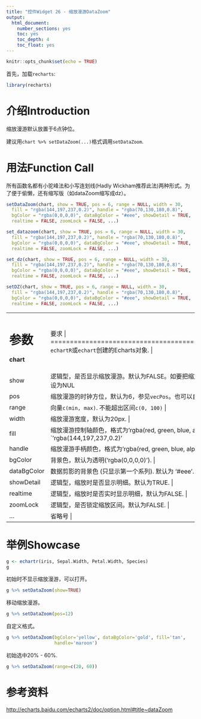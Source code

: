 ```yaml
---
title: "控件Widget 26 - 缩放漫游DataZoom"
output: 
  html_document: 
    number_sections: yes
    toc: yes
    toc_depth: 4
    toc_float: yes
---
```


```r
knitr::opts_chunk$set(echo = TRUE)
```

首先，加载`recharts`:
```r
library(recharts)
```

# 介绍Introduction

缩放漫游默认放置于6点钟位。

建议用`chart %>% setDataZoom(...)`格式调用`setDataZoom`.

# 用法Function Call

所有函数名都有小驼峰法和小写连划线(Hadly Wickham推荐此法)两种形式。为了便于偷懒，还有缩写版（如dataZoom缩写成dz）。

```r
setDataZoom(chart, show = TRUE, pos = 6, range = NULL, width = 30,
  fill = "rgba(144,197,237,0.2)", handle = "rgba(70,130,180,0.8)",
  bgColor = "rgba(0,0,0,0)", dataBgColor = "#eee", showDetail = TRUE,
  realtime = FALSE, zoomLock = FALSE, ...)

set_datazoom(chart, show = TRUE, pos = 6, range = NULL, width = 30,
  fill = "rgba(144,197,237,0.2)", handle = "rgba(70,130,180,0.8)",
  bgColor = "rgba(0,0,0,0)", dataBgColor = "#eee", showDetail = TRUE,
  realtime = FALSE, zoomLock = FALSE, ...)

set_dz(chart, show = TRUE, pos = 6, range = NULL, width = 30,
  fill = "rgba(144,197,237,0.2)", handle = "rgba(70,130,180,0.8)",
  bgColor = "rgba(0,0,0,0)", dataBgColor = "#eee", showDetail = TRUE,
  realtime = FALSE, zoomLock = FALSE, ...)

setDZ(chart, show = TRUE, pos = 6, range = NULL, width = 30,
  fill = "rgba(144,197,237,0.2)", handle = "rgba(70,130,180,0.8)",
  bgColor = "rgba(0,0,0,0)", dataBgColor = "#eee", showDetail = TRUE,
  realtime = FALSE, zoomLock = FALSE, ...)
```

+-------------+----------------------------------------------------------------+
|   参数      |  要求                                               |
+=============+================================================================+
| **chart**   | `echartR`或`echart`创建的Echarts对象.  |
+-------------+----------------------------------------------------------------+
| show        | 逻辑型，是否显示缩放漫游。默认为FALSE。如要把缩放漫游部件整体从Echarts对象中移除，设为NULL. |
+-------------+----------------------------------------------------------------+
| pos         | 缩放漫游的时钟方位，默认为6，参见`vecPos`。也可以自定义方位向量`c(x, y, orient)`. |
+-------------+----------------------------------------------------------------+
| range       | 向量`c(min, max)`. 不能超出区间`c(0, 100)` |
+-------------+----------------------------------------------------------------+
| width       | 缩放漫游宽度，默认为20px. |
+-------------+----------------------------------------------------------------+
| fill        | 缩放漫游控制轴颜色，格式为'rgba(red, green, blue, alpha)'，默认为`'rgba(144,197,237,0.2)'` ("#90C5ED33"). |
+-------------+----------------------------------------------------------------+
| handle      | 缩放漫游手柄颜色，格式为'rgba(red, green, blue, alpha)'，默认为`'rgba(70,130,180,0.8)'` ("#4682B4CC"). |
+-------------+----------------------------------------------------------------+
| bgColor     | 背景色，默认为透明('rgba(0,0,0,0)'). |
+-------------+----------------------------------------------------------------+
| dataBgColor | 数据剪影的背景色 (只显示第一个系列). 默认为 '#eee'. |
+-------------+----------------------------------------------------------------+
| showDetail  | 逻辑型，缩放时是否显示明细。默认为TRUE. |
+-------------+----------------------------------------------------------------+
| realtime    | 逻辑型，缩放时是否实时显示明细，默认为FALSE. |
+-------------+----------------------------------------------------------------+
| zoomLock    | 逻辑型，是否锁定缩放区间。默认为FALSE. |
+-------------+----------------------------------------------------------------+
| ...         | 省略号 |
+-------------+----------------------------------------------------------------+

# 举例Showcase

```r
g <- echartr(iris, Sepal.Width, Petal.Width, Species)
g
```

初始时不显示缩放漫游，可以打开。
```r
g %>% setDataZoom(show=TRUE)
```

移动缩放漫游。
```r
g %>% setDataZoom(pos=12)
```

自定义格式。
```r
g %>% setDataZoom(bgColor='yellow', dataBgColor='gold', fill='tan',
                  handle='maroon')
```

初始选中20% - 60%.

```r
g %>% setDataZoom(range=c(20, 60))
```

# 参考资料

<http://echarts.baidu.com/echarts2/doc/option.html#title~dataZoom>
